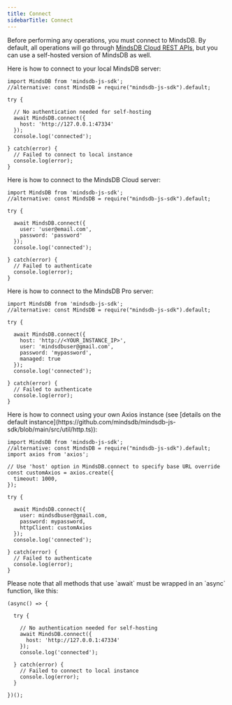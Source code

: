 ```yaml
---
title: Connect
sidebarTitle: Connect
---
```


Before performing any operations, you must connect to MindsDB. By default, all operations will go through [MindsDB Cloud REST APIs](/rest/sql), but you can use a self-hosted version of MindsDB as well.

<Tabs>
  <Tab title="Local MindsDB">
  Here is how to connect to your local MindsDB server:

  ```
  import MindsDB from 'mindsdb-js-sdk';
  //alternative: const MindsDB = require("mindsdb-js-sdk").default;

  try {

    // No authentication needed for self-hosting
    await MindsDB.connect({
      host: 'http://127.0.0.1:47334'
    });
    console.log('connected');

  } catch(error) {
    // Failed to connect to local instance
    console.log(error);
  }
  ```
  </Tab>
  <Tab title="MindsDB Cloud">
  Here is how to connect to the MindsDB Cloud server:

  ```
  import MindsDB from 'mindsdb-js-sdk';
  //alternative: const MindsDB = require("mindsdb-js-sdk").default;

  try {

    await MindsDB.connect({
      user: 'user@email.com',
      password: 'password'
    });
    console.log('connected');

  } catch(error) {
    // Failed to authenticate
    console.log(error);
  }
  ```
  </Tab>
  <Tab title="MindsDB Pro">
  Here is how to connect to the MindsDB Pro server:

  ```
  import MindsDB from 'mindsdb-js-sdk';
  //alternative: const MindsDB = require("mindsdb-js-sdk").default;

  try {

    await MindsDB.connect({
      host: 'http://<YOUR_INSTANCE_IP>',
      user: 'mindsdbuser@gmail.com',
      password: 'mypassword',
      managed: true
    });
    console.log('connected');

  } catch(error) {
    // Failed to authenticate
    console.log(error);
  }
  ```
  </Tab>
  <Tab title="Own Axios Instance">
  Here is how to connect using your own Axios instance (see [details on the default instance](https://github.com/mindsdb/mindsdb-js-sdk/blob/main/src/util/http.ts)):

  ```
  import MindsDB from 'mindsdb-js-sdk';
  //alternative: const MindsDB = require("mindsdb-js-sdk").default;
  import axios from 'axios';

  // Use 'host' option in MindsDB.connect to specify base URL override
  const customAxios = axios.create({
    timeout: 1000,
  });

  try {

    await MindsDB.connect({
      user: mindsdbuser@gmail.com,
      password: mypassword,
      httpClient: customAxios
    });
    console.log('connected');

  } catch(error) {
    // Failed to authenticate
    console.log(error);
  }
  ```
  </Tab>
</Tabs>

<Tip>
Please note that all methods that use `await` must be wrapped in an `async` function, like this:

```
(async() => {

  try {

    // No authentication needed for self-hosting
    await MindsDB.connect({
      host: 'http://127.0.0.1:47334'
    });
    console.log('connected');

  } catch(error) {
    // Failed to connect to local instance
    console.log(error);
  }

})();
```
</Tip>
